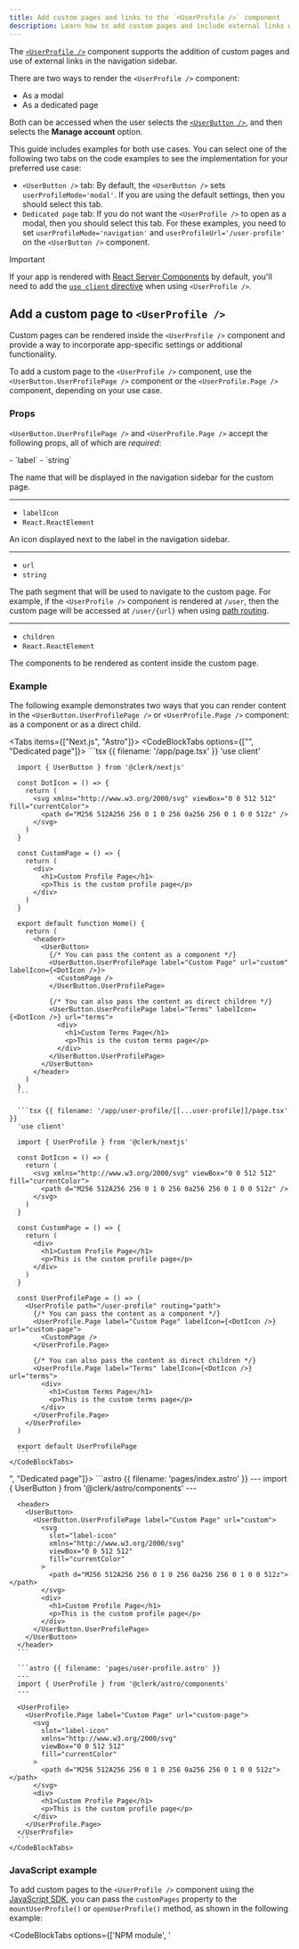 ```yaml
---
title: Add custom pages and links to the `<UserProfile />` component
description: Learn how to add custom pages and include external links within the navigation sidebar of the <UserProfile /> component.
---
```


The [`<UserProfile />`](/docs/components/user/user-profile) component supports the addition of custom pages and use of external links in the navigation sidebar.

There are two ways to render the `<UserProfile />` component:

- As a modal
- As a dedicated page

Both can be accessed when the user selects the [`<UserButton />`](/docs/components/user/user-button), and then selects the **Manage account** option.

This guide includes examples for both use cases. You can select one of the following two tabs on the code examples to see the implementation for your preferred use case:

- `<UserButton />` tab: By default, the `<UserButton />` sets `userProfileMode='modal'`. If you are using the default settings, then you should select this tab.
- `Dedicated page` tab: If you do not want the `<UserProfile />` to open as a modal, then you should select this tab. For these examples, you need to set `userProfileMode='navigation'` and `userProfileUrl='/user-profile'` on the `<UserButton />` component.

> [!IMPORTANT]
> If your app is rendered with [React Server Components](https://react.dev/reference/rsc/server-components) by default, you'll need to add the [`use client` directive](https://react.dev/reference/rsc/use-client) when using `<UserProfile />`.

## Add a custom page to `<UserProfile />`

Custom pages can be rendered inside the `<UserProfile />` component and provide a way to incorporate app-specific settings or additional functionality.

To add a custom page to the `<UserProfile />` component, use the `<UserButton.UserProfilePage />` component or the `<UserProfile.Page />` component, depending on your use case.

### Props

`<UserButton.UserProfilePage />` and `<UserProfile.Page />` accept the following props, all of which are _required_:

<Properties>
  - `label`
  - `string`

  The name that will be displayed in the navigation sidebar for the custom page.

  ---

  - `labelIcon`
  - `React.ReactElement`

  An icon displayed next to the label in the navigation sidebar.

  ---

  - `url`
  - `string`

  The path segment that will be used to navigate to the custom page. For example, if the `<UserProfile />` component is rendered at `/user`, then the custom page will be accessed at `/user/{url}` when using [path routing](/docs/guides/routing).

  ---

  - `children`
  - `React.ReactElement`

  The components to be rendered as content inside the custom page.
</Properties>

### Example

The following example demonstrates two ways that you can render content in the `<UserButton.UserProfilePage />` or `<UserProfile.Page />` component: as a component or as a direct child.

<Tabs items={["Next.js", "Astro"]}>
  <Tab>
    <CodeBlockTabs options={["<UserButton />", "Dedicated page"]}>
      ```tsx {{ filename: '/app/page.tsx' }}
      'use client'

      import { UserButton } from '@clerk/nextjs'

      const DotIcon = () => {
        return (
          <svg xmlns="http://www.w3.org/2000/svg" viewBox="0 0 512 512" fill="currentColor">
            <path d="M256 512A256 256 0 1 0 256 0a256 256 0 1 0 0 512z" />
          </svg>
        )
      }

      const CustomPage = () => {
        return (
          <div>
            <h1>Custom Profile Page</h1>
            <p>This is the custom profile page</p>
          </div>
        )
      }

      export default function Home() {
        return (
          <header>
            <UserButton>
              {/* You can pass the content as a component */}
              <UserButton.UserProfilePage label="Custom Page" url="custom" labelIcon={<DotIcon />}>
                <CustomPage />
              </UserButton.UserProfilePage>

              {/* You can also pass the content as direct children */}
              <UserButton.UserProfilePage label="Terms" labelIcon={<DotIcon />} url="terms">
                <div>
                  <h1>Custom Terms Page</h1>
                  <p>This is the custom terms page</p>
                </div>
              </UserButton.UserProfilePage>
            </UserButton>
          </header>
        )
      }
      ```

      ```tsx {{ filename: '/app/user-profile/[[...user-profile]]/page.tsx' }}
      'use client'

      import { UserProfile } from '@clerk/nextjs'

      const DotIcon = () => {
        return (
          <svg xmlns="http://www.w3.org/2000/svg" viewBox="0 0 512 512" fill="currentColor">
            <path d="M256 512A256 256 0 1 0 256 0a256 256 0 1 0 0 512z" />
          </svg>
        )
      }

      const CustomPage = () => {
        return (
          <div>
            <h1>Custom Profile Page</h1>
            <p>This is the custom profile page</p>
          </div>
        )
      }

      const UserProfilePage = () => (
        <UserProfile path="/user-profile" routing="path">
          {/* You can pass the content as a component */}
          <UserProfile.Page label="Custom Page" labelIcon={<DotIcon />} url="custom-page">
            <CustomPage />
          </UserProfile.Page>

          {/* You can also pass the content as direct children */}
          <UserProfile.Page label="Terms" labelIcon={<DotIcon />} url="terms">
            <div>
              <h1>Custom Terms Page</h1>
              <p>This is the custom terms page</p>
            </div>
          </UserProfile.Page>
        </UserProfile>
      )

      export default UserProfilePage
      ```
    </CodeBlockTabs>
  </Tab>

  <Tab>
    <CodeBlockTabs options={["<UserButton />", "Dedicated page"]}>
      ```astro {{ filename: 'pages/index.astro' }}
      ---
      import { UserButton } from '@clerk/astro/components'
      ---

      <header>
        <UserButton>
          <UserButton.UserProfilePage label="Custom Page" url="custom">
            <svg
              slot="label-icon"
              xmlns="http://www.w3.org/2000/svg"
              viewBox="0 0 512 512"
              fill="currentColor"
            >
              <path d="M256 512A256 256 0 1 0 256 0a256 256 0 1 0 0 512z"></path>
            </svg>
            <div>
              <h1>Custom Profile Page</h1>
              <p>This is the custom profile page</p>
            </div>
          </UserButton.UserProfilePage>
        </UserButton>
      </header>
      ```

      ```astro {{ filename: 'pages/user-profile.astro' }}
      ---
      import { UserProfile } from '@clerk/astro/components'
      ---

      <UserProfile>
        <UserProfile.Page label="Custom Page" url="custom-page">
          <svg
            slot="label-icon"
            xmlns="http://www.w3.org/2000/svg"
            viewBox="0 0 512 512"
            fill="currentColor"
          >
            <path d="M256 512A256 256 0 1 0 256 0a256 256 0 1 0 0 512z"></path>
          </svg>
          <div>
            <h1>Custom Profile Page</h1>
            <p>This is the custom profile page</p>
          </div>
        </UserProfile.Page>
      </UserProfile>
      ```
    </CodeBlockTabs>
  </Tab>
</Tabs>

### JavaScript example

To add custom pages to the `<UserProfile />` component using the [JavaScript SDK](/docs/references/javascript/overview), you can pass the `customPages` property to the `mountUserProfile()` or `openUserProfile()` method, as shown in the following example:

<CodeBlockTabs options={['NPM module', '<script>']}>
  ```js {{ filename: 'main.js' }}
  import { Clerk } from '@clerk/clerk-js'

  // Initialize Clerk with your Clerk publishable key
  const clerk = new Clerk('{{pub_key}}')
  await clerk.load()

  document.getElementById('app').innerHTML = `
    <div id="user-profile"></div>
  `

  const userProfileDiv = document.getElementById('user-profile')

  clerk.openUserProfile(userProfileDiv, {
    customPages: [
      {
        url: 'custom-page',
        label: 'Custom Page',
        mountIcon: (el) => {
          el.innerHTML = '👋'
        },
        unmountIcon: (el) => {
          el.innerHTML = ''
        },
        mount: (el) => {
          el.innerHTML = `
            <h1><b>Custom Page</b></h1>
            <p>This is the content of the custom page.</p>
            `
        },
        unmount: (el) => {
          el.innerHTML = ''
        },
      },
      {
        url: '/other-page',
        label: 'Other Page',
        mountIcon: (el) => {
          el.innerHTML = '🌐'
        },
        unmountIcon: (el) => {
          el.innerHTML = ''
        },
      },
    ],
  })
  ```

  ```html {{ filename: 'index.html' }}
  <!-- Add a <div id="user-profile"> element to your HTML -->
  <div id="user-profile"></div>

  <!-- Initialize Clerk with your
  Clerk Publishable key and Frontend API URL -->
  <script
    async
    crossorigin="anonymous"
    data-clerk-publishable-key="{{pub_key}}"
    src="https://{{fapi_url}}/npm/@clerk/clerk-js@latest/dist/clerk.browser.js"
    type="text/javascript"
  ></script>

  <script>
    window.addEventListener('load', async function () {
      await Clerk.load()

      const userProfileDiv = document.getElementById('user-profile')

      Clerk.openUserProfile(userProfileDiv, {
        customPages: [
          {
            url: 'custom-page',
            label: 'Custom Page',
            mountIcon: (el) => {
              el.innerHTML = '👋'
            },
            unmountIcon: (el) => {
              el.innerHTML = ''
            },
            mount: (el) => {
              el.innerHTML = `
                <h1><b>Custom Page</b></h1>
                <p>This is the content of the custom page.</p>
                `
            },
            unmount: (el) => {
              el.innerHTML = ''
            },
          },
          {
            url: '/other-page',
            label: 'Other Page',
            mountIcon: (el) => {
              el.innerHTML = '🌐'
            },
            unmountIcon: (el) => {
              el.innerHTML = ''
            },
          },
        ],
      })
    })
  </script>
  ```
</CodeBlockTabs>

## Add a custom link to <code>\<UserProfile /></code>

You can add external links to the `<UserProfile />` navigation sidebar using the `<UserButton.UserProfileLink />` component or the `<UserProfile.Link />` component, depending on your use case.

### Props

`<UserButton.UserProfileLink />` and `<UserProfile.Link />` accept the following props, all of which are _required_:

<Properties>
  - `label`
  - `string`

  The name that will be displayed in the navigation sidebar for the link.

  ---

  - `labelIcon`
  - `React.ReactElement`

  An icon displayed next to the label in the navigation sidebar.

  ---

  - `url`
  - `string`

  The absolute or relative url to navigate to
</Properties>

### Example

The following example adds a link to the homepage in the navigation sidebar of the `<UserProfile />` component.

<Tabs items={["Next.js", "Astro"]}>
  <Tab>
    <CodeBlockTabs options={["<UserButton />", "Dedicated page"]}>
      ```tsx {{ filename: '/app/page.tsx' }}
      'use client'

      import { UserButton } from '@clerk/nextjs'

      const DotIcon = () => {
        return (
          <svg xmlns="http://www.w3.org/2000/svg" viewBox="0 0 512 512" fill="currentColor">
            <path d="M256 512A256 256 0 1 0 256 0a256 256 0 1 0 0 512z" />
          </svg>
        )
      }

      export default function Home() {
        return (
          <header>
            <UserButton>
              <UserButton.UserProfileLink label="Homepage" url="/" labelIcon={<DotIcon />} />
            </UserButton>
          </header>
        )
      }
      ```

      ```tsx {{ filename: '/app/user-profile/[[...user-profile]]/page.tsx' }}
      'use client'

      import { UserProfile } from '@clerk/nextjs'

      const DotIcon = () => {
        return (
          <svg xmlns="http://www.w3.org/2000/svg" viewBox="0 0 512 512" fill="currentColor">
            <path d="M256 512A256 256 0 1 0 256 0a256 256 0 1 0 0 512z" />
          </svg>
        )
      }

      const UserProfilePage = () => (
        <UserProfile path="/user-profile" routing="path">
          <UserProfile.Link label="Homepage" labelIcon={<DotIcon />} url="/" />
        </UserProfile>
      )

      export default UserProfilePage
      ```
    </CodeBlockTabs>
  </Tab>

  <Tab>
    <CodeBlockTabs options={["<UserButton />", "Dedicated page"]}>
      ```astro {{ filename: 'pages/index.astro' }}
      ---
      import { UserButton } from '@clerk/astro/components'
      ---

      <header>
        <UserButton>
          <UserButton.UserProfileLink label="Homepage" url="/">
            <svg
              slot="label-icon"
              xmlns="http://www.w3.org/2000/svg"
              viewBox="0 0 512 512"
              fill="currentColor"
            >
              <path d="M256 512A256 256 0 1 0 256 0a256 256 0 1 0 0 512z"></path>
            </svg>
          </UserButton.UserProfileLink>
        </UserButton>
      </header>
      ```

      ```astro {{ filename: 'pages/user-profile.astro' }}
      ---
      import { UserProfile } from '@clerk/astro/components'
      ---

      <UserProfile>
        <UserProfile.Link label="Homepage" url="/">
          <svg
            slot="label-icon"
            xmlns="http://www.w3.org/2000/svg"
            viewBox="0 0 512 512"
            fill="currentColor"
          >
            <path d="M256 512A256 256 0 1 0 256 0a256 256 0 1 0 0 512z"></path>
          </svg>
        </UserProfile.Link>
      </UserProfile>
      ```
    </CodeBlockTabs>
  </Tab>
</Tabs>

## Reorder default routes

If you want to reorder the default routes, `Account` and `Security`, set the `label` prop to `'account'` or `'security'`. This will target the existing default page and allow you to rearrange it.

Note that when reordering default routes, the first item in the navigation sidebar cannot be a `<UserButton.UserProfileLink />` or `<UserProfile.Link />` component.

<Tabs items={["Next.js", "Astro"]}>
  <Tab>
    <Tabs items={["<UserButton />", "Dedicated page"]}>
      <Tab>
        ```tsx {{ filename: '/app/page.tsx' }}
        'use client'

        import { UserButton } from '@clerk/nextjs'

        const DotIcon = () => {
          return (
            <svg xmlns="http://www.w3.org/2000/svg" viewBox="0 0 512 512" fill="currentColor">
              <path d="M256 512A256 256 0 1 0 256 0a256 256 0 1 0 0 512z" />
            </svg>
          )
        }

        const CustomPage = () => {
          return (
            <div>
              <h1>Custom Profile Page</h1>
              <p>This is the custom profile page</p>
            </div>
          )
        }

        export default function Home() {
          return (
            <header>
              <UserButton>
                <UserButton.UserProfilePage label="Custom Page" url="custom" labelIcon={<DotIcon />}>
                  <CustomPage />
                </UserButton.UserProfilePage>
                <UserButton.UserProfileLink label="Homepage" url="/" labelIcon={<DotIcon />} />
                <UserButton.UserProfilePage label="account" />
                <UserButton.UserProfilePage label="security" />
              </UserButton>
            </header>
          )
        }
        ```
      </Tab>

      <Tab>
        The first page in the list will always be rendered under the root path defined with the `path` prop. Its `url` prop will be ignored.

        In the following example, `path` is set to `/user-profile`, so the `<CustomPage />` is rendered under the `/user-profile` path.

        ```tsx {{ filename: '/app/user-profile/[[...user-profile]]/page.tsx' }}
        'use client'

        import { UserProfile } from '@clerk/nextjs'

        const DotIcon = () => {
          return (
            <svg xmlns="http://www.w3.org/2000/svg" viewBox="0 0 512 512" fill="currentColor">
              <path d="M256 512A256 256 0 1 0 256 0a256 256 0 1 0 0 512z" />
            </svg>
          )
        }

        const CustomPage = () => {
          return (
            <div>
              <h1>Custom Profile Page</h1>
              <p>This is the custom profile page</p>
            </div>
          )
        }

        const UserProfilePage = () => (
          <UserProfile path="/user-profile" routing="path">
            <UserProfile.Page label="Custom Page" url="custom" labelIcon={<DotIcon />}>
              <CustomPage />
            </UserProfile.Page>
            <UserProfile.Link label="Homepage" url="/" labelIcon={<DotIcon />} />
            <UserProfile.Page label="account" />
            <UserProfile.Page label="security" />
          </UserProfile>
        )

        export default UserProfilePage
        ```
      </Tab>
    </Tabs>
  </Tab>

  <Tab>
    <Tabs items={["<UserButton />", "Dedicated page"]}>
      <Tab>
        ```astro {{ filename: 'pages/index.astro' }}
        ---
        import { UserButton } from '@clerk/astro/components'
        ---

        <header>
          <UserButton>
            <UserButton.UserProfilePage label="Custom Page" url="custom">
              <svg
                slot="label-icon"
                xmlns="http://www.w3.org/2000/svg"
                viewBox="0 0 512 512"
                fill="currentColor"
              >
                <path d="M256 512A256 256 0 1 0 256 0a256 256 0 1 0 0 512z"></path>
              </svg>
              <div>
                <h1>Custom Profile Page</h1>
                <p>This is the custom profile page</p>
              </div>
            </UserButton.UserProfilePage>
            <UserButton.UserProfileLink label="Homepage" url="/">
              <svg
                slot="label-icon"
                xmlns="http://www.w3.org/2000/svg"
                viewBox="0 0 512 512"
                fill="currentColor"
              >
                <path d="M256 512A256 256 0 1 0 256 0a256 256 0 1 0 0 512z"></path>
              </svg>
            </UserButton.UserProfileLink>
            <UserButton.UserProfilePage label="account" />
            <UserButton.UserProfilePage label="security" />
          </UserButton>
        </header>
        ```
      </Tab>

      <Tab>
        The first page in the list will always be rendered under the root path defined with the `path` prop. Its `url` prop will be ignored.

        In the following example, `path` is set to `/user-profile`, so the custom page is rendered under the `/user-profile` path.

        ```astro {{ filename: 'pages/user-profile.astro' }}
        ---
        import { UserProfile } from '@clerk/astro/components'
        ---

        <UserProfile path="/user-profile" routing="path">
          <UserProfile.Page label="Custom Page" url="custom">
            <svg
              slot="label-icon"
              xmlns="http://www.w3.org/2000/svg"
              viewBox="0 0 512 512"
              fill="currentColor"
            >
              <path d="M256 512A256 256 0 1 0 256 0a256 256 0 1 0 0 512z"></path>
            </svg>
            <div>
              <h1>Custom Profile Page</h1>
              <p>This is the custom profile page</p>
            </div>
          </UserProfile.Page>
          <UserProfile.Link label="Homepage" url="/">
            <svg
              slot="label-icon"
              xmlns="http://www.w3.org/2000/svg"
              viewBox="0 0 512 512"
              fill="currentColor"
            >
              <path d="M256 512A256 256 0 1 0 256 0a256 256 0 1 0 0 512z"></path>
            </svg>
          </UserProfile.Link>
          <UserProfile.Page label="account" />
          <UserProfile.Page label="security" />
        </UserProfile>
        ```
      </Tab>
    </Tabs>
  </Tab>
</Tabs>

With the above example, the `<UserProfile />` navigation sidebar will be in the following order:

1. Custom Page
1. Homepage
1. Account
1. Security
